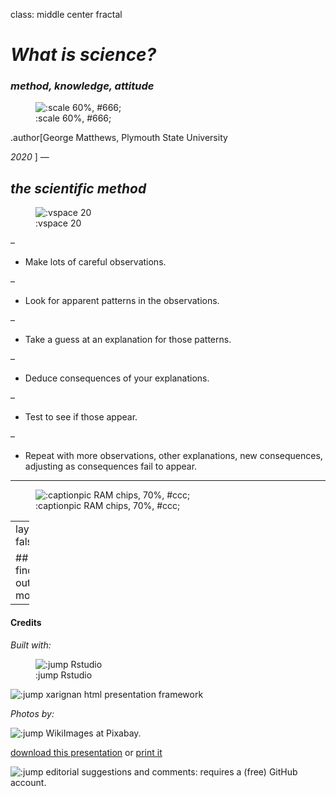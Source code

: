class: middle center fractal

# *What is science?*

### *method, knowledge, attitude*

![:scale 60%, #666;](img/01/Haeckel.jpg)


.author[George Matthews, Plymouth State University

*2020*
]
---

## *the scientific method*

![:vspace 20]()

--

- Make lots of careful observations.

--

- Look for apparent patterns in the observations.

--

- Take a guess at an explanation for those patterns.

--

- Deduce consequences of your explanations.

--

- Test to see if those appear.

--

- Repeat with more observations, other explanations, new consequences, adjusting as consequences fail to appear.

---

![:captionpic RAM chips, 70%, #ccc;](img/01/RAM.jpg)

---
layout: false

## find out more


---

#### Credits

*Built with:*

![:jump Rstudio](https://rstudio.com/products/rstudio/) 

![:jump xarignan](https://github.com/yihui/xaringan) html presentation framework 

*Photos by:*

![:jump WikiImages](https://pixabay.com/users/wikiimages-1897/) at Pixabay.


[download this presentation](./pdf/01-slides.pdf) or [print it](./pdf/01-handout-print.pdf)

![:jump editorial suggestions and comments](https://github.com/gwmatthews/philosophy-slideshows/issues): requires a (free) GitHub account.


